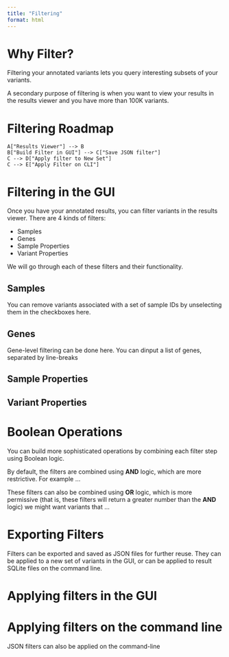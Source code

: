 ```yaml
---
title: "Filtering"
format: html
---
```


# Why Filter?

Filtering your annotated variants lets you query interesting subsets of your variants. 

A secondary purpose of filtering is when you want to view your results in the results viewer and you have more than 100K variants. 

# Filtering Roadmap


```mermaid
A["Results Viewer"] --> B
B["Build Filter in GUI"] --> C["Save JSON filter"]
C --> D["Apply filter to New Set"]
C --> E["Apply Filter on CLI"]
```

# Filtering in the GUI

Once you have your annotated results, you can filter variants in the results viewer. There are 4 kinds of filters:

- Samples
- Genes
- Sample Properties
- Variant Properties

We will go through each of these filters and their functionality.

## Samples

You can remove variants associated with a set of sample IDs by unselecting them in the checkboxes here.

## Genes

Gene-level filtering can be done here. You can dinput a list of genes, separated by line-breaks 

## Sample Properties

## Variant Properties


# Boolean Operations

You can build more sophisticated operations by combining each filter step using Boolean logic.

By default, the filters are combined using **AND** logic, which are more restrictive. For example ... 

These filters can also be combined using **OR** logic, which is more permissive (that is, these filters will return a greater number than the **AND** logic) we might want variants that ...


# Exporting Filters

Filters can be exported and saved as JSON files for further reuse. They can be applied to a new set of variants in the GUI, or can be applied to result SQLite files on the command line. 

# Applying filters in the GUI


# Applying filters on the command line

JSON filters can also be applied on the command-line